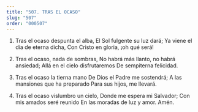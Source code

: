 ```yaml
---
title: "507. TRAS EL OCASO"
slug: "507"
order: "000507"
---
```

1. Tras el ocaso despunta el alba, El Sol fulgente su luz dará;
Ya viene el día de eterna dicha, Con Cristo en gloria, ¡oh qué será!

2. Tras el ocaso, nada de sombras,
No habrá más llanto, no habrá ansiedad; Allá en el cielo disfrutaremos
De sempiterna felicidad.

3. Tras el ocaso la tierna mano
De Dios el Padre me sostendrá;
A las mansiones que ha preparado Para sus hijos, me llevará.

4. Tras el ocaso vislumbro un cielo, Donde me espera mi Salvador; Con mis amados seré reunido
En las moradas de luz y amor. Amén.
